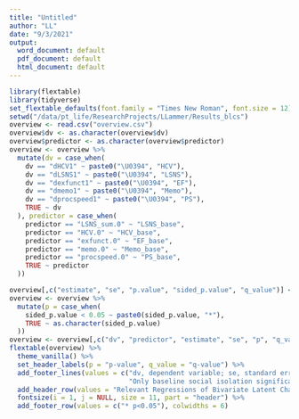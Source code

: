 ```yaml
---
title: "Untitled"
author: "LL"
date: "9/3/2021"
output:
  word_document: default
  pdf_document: default
  html_document: default
---
```

```r
library(flextable)
library(tidyverse)
set_flextable_defaults(font.family = "Times New Roman", font.size = 12)
setwd("/data/pt_life/ResearchProjects/LLammer/Results_blcs")
overview <- read.csv("overview.csv")
overview$dv <- as.character(overview$dv)
overview$predictor <- as.character(overview$predictor)
overview <- overview %>%
  mutate(dv = case_when(
    dv == "dHCV1" ~ paste0("\U0394", "HCV"),
    dv == "dLSNS1" ~ paste0("\U0394", "LSNS"),
    dv == "dexfunct1" ~ paste0("\U0394", "EF"),
    dv == "dmemo1" ~ paste0("\U0394", "Memo"),
    dv == "dprocspeed1" ~ paste0("\U0394", "PS"),
    TRUE ~ dv
  ), predictor = case_when(
    predictor == "LSNS_sum.0" ~ "LSNS_base",
    predictor == "HCV.0" ~ "HCV_base",
    predictor == "exfunct.0" ~ "EF_base",
    predictor == "memo.0" ~ "Memo_base",
    predictor == "procspeed.0" ~ "PS_base",
    TRUE ~ predictor
  )) 

overview[,c("estimate", "se", "p.value", "sided_p.value", "q_value")] <- round(overview[,c("estimate", "se", "p.value", "sided_p.value", "q_value")],digits = 3)
overview <- overview %>%
  mutate(p = case_when(
    sided_p.value < 0.05 ~ paste0(sided_p.value, "*"),
    TRUE ~ as.character(sided_p.value)
  ))
overview <- overview[,c("dv", "predictor", "estimate", "se", "p", "q_value")]
flextable(overview) %>%
  theme_vanilla() %>%
  set_header_labels(p = "p-value", q_value = "q-value") %>%
  add_footer_lines(values = c("dv, dependent variable; se, standard error; _base, baseline score of; \U0394, change in; LSNS, Lubben Social Network Score; HCV, hippocampal volume; EF, executive functions; Memo, memory; PS, processing speed",
                              "Only baseline social isolation significantly predicts change in executive functions. The p-value of 0.019 does not survive any multiplicity control, though.")) %>%
  add_header_row(values = "Relevant Regressions of Bivariate Latent Change Score Models", colwidths = 6) %>%
  fontsize(i = 1, j = NULL, size = 11, part = "header") %>%
  add_footer_row(values = c("* p<0.05"), colwidths = 6) 

```

